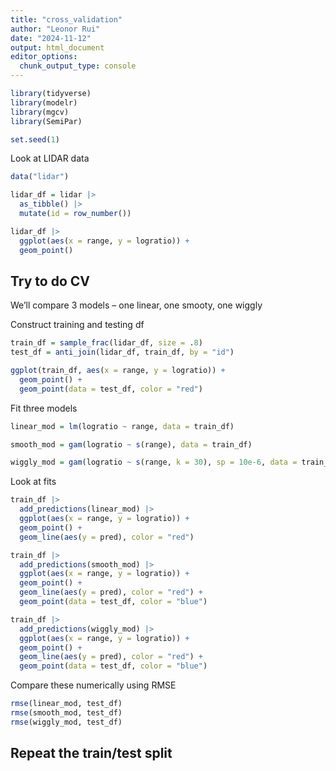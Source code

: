 ```yaml
---
title: "cross_validation"
author: "Leonor Rui"
date: "2024-11-12"
output: html_document
editor_options: 
  chunk_output_type: console
---
```


```r
library(tidyverse)
library(modelr)
library(mgcv)
library(SemiPar)

set.seed(1)
```

Look at LIDAR data

```r
data("lidar")

lidar_df = lidar |>
  as_tibble() |>
  mutate(id = row_number())
```

```r
lidar_df |>
  ggplot(aes(x = range, y = logratio)) +
  geom_point()
```

## Try to do CV

We'll compare 3 models -- one linear, one smooty, one wiggly

Construct training and testing df

```r
train_df = sample_frac(lidar_df, size = .8)
test_df = anti_join(lidar_df, train_df, by = "id")
```

```r
ggplot(train_df, aes(x = range, y = logratio)) +
  geom_point() +
  geom_point(data = test_df, color = "red")
```

Fit three models

```r
linear_mod = lm(logratio ~ range, data = train_df)

smooth_mod = gam(logratio ~ s(range), data = train_df)

wiggly_mod = gam(logratio ~ s(range, k = 30), sp = 10e-6, data = train_df)
```

Look at fits

```r
train_df |>
  add_predictions(linear_mod) |>
  ggplot(aes(x = range, y = logratio)) +
  geom_point() +
  geom_line(aes(y = pred), color = "red")

train_df |>
  add_predictions(smooth_mod) |>
  ggplot(aes(x = range, y = logratio)) +
  geom_point() +
  geom_line(aes(y = pred), color = "red") +
  geom_point(data = test_df, color = "blue")

train_df |>
  add_predictions(wiggly_mod) |>
  ggplot(aes(x = range, y = logratio)) +
  geom_point() +
  geom_line(aes(y = pred), color = "red") +
  geom_point(data = test_df, color = "blue")
```

Compare these numerically using RMSE

```r
rmse(linear_mod, test_df)
rmse(smooth_mod, test_df)
rmse(wiggly_mod, test_df)
```

## Repeat the train/test split










